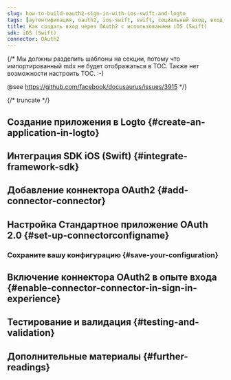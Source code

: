 ```yaml
---
slug: how-to-build-oauth2-sign-in-with-ios-swift-and-logto
tags: [аутентификация, oauth2, ios-swift, swift, социальный вход, вход, логин]
title: Как создать вход через OAuth2 с использованием iOS (Swift)
sdk: iOS (Swift)
connector: OAuth2
---
```


{/*
  Мы должны разделить шаблоны на секции, потому что импортированный mdx не будет отображаться в TOC.
  Также нет возможности настроить TOC. :-)

  @see https://github.com/facebook/docusaurus/issues/3915
*/}




{/* truncate */}

<Intro connector={connector} sdk="iOS (Swift)" link="https://developer.apple.com/ios" />

## Создание приложения в Logto \{#create-an-application-in-logto}

<CreateApplication type="Native app" framework="iOS (Swift)" />

## Интеграция SDK iOS (Swift) \{#integrate-framework-sdk}

<IntegrateSdk />

## Добавление коннектора OAuth2 \{#add-connector-connector}

<AddSocialConnector connector={connector} framework="iOS (Swift)" />

## Настройка Стандартное приложение OAuth 2.0 \{#set-up-connectorconfigname}

<ConnectorGuide />

### Сохраните вашу конфигурацию \{#save-your-configuration}

<SaveYourConfiguration connector={connector} />

## Включение коннектора OAuth2 в опыте входа \{#enable-connector-connector-in-sign-in-experience}

<EnableSocialConnector connector={connector} />

## Тестирование и валидация \{#testing-and-validation}

<TestingAndValidation connector={connector} sdk="iOS (Swift)" />

## Дополнительные материалы \{#further-readings}

<FurtherReadings />